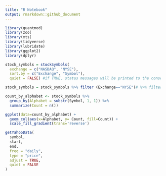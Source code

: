 ```yaml
---
title: "R Notebook"
output: rmarkdown::github_document
---
```

```r
library(quantmod)
library(zoo)
library(xts)
library(tidyverse)
library(lubridate)
library(ggplot2)
library(dplyr)
```

```r
stock_symbols = stockSymbols(
  exchange = c("NASDAQ", "NYSE"),
  sort.by = c("Exchange", "Symbol"),
  quiet = FALSE) #if TRUE, status messages will be printed to the console.

stock_symbols = stock_symbols %>% filter (Exchange=="NYSE")# %>% filter(substr(Symbol,1,1)=="A")

count_by_alphabet <- stock_symbols %>%
  group_by(Alphabet = substr(Symbol, 1, 1)) %>%
  summarize(Count = n())

ggplot(data=count_by_alphabet) +
  geom_col(aes(x=Alphabet, y= Count, fill=Count)) +
  scale_fill_gradient(trans='reverse')

```


```r
getYahooData(
  symbol,
  start,
  end,
  freq = "daily",
  type = "price",
  adjust = TRUE,
  quiet = FALSE
)
```

